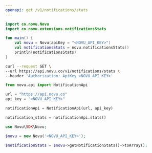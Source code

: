 ```yaml
---
openapi: get /v1/notifications/stats
---
```


<Snippet file="apikey-warning.mdx" />

<RequestExample>

```kotlin Kotlin
import co.novu.Novu
import co.novu.extensions.notificationsStats

fun main() {
    val novu = Novu(apiKey = "<NOVU_API_KEY>")
    val notificationsStats = novu.notificationsStats()
    println(notificationsStats)
}
```

```bash cURL
curl --request GET \
--url https://api.novu.co/v1/notifications/stats \
--header 'Authorization: ApiKey <NOVU_API_KEY>'
```

```python Python
from novu.api import NotificationApi

url = "https://api.novu.co"
api_key = "<NOVU_API_KEY>"

notificationApi = NotificationApi(url, api_key)

notification_stats = notificationApi.stats()
```

```php PHP
use Novu\SDK\Novu;

$novu = new Novu('<NOVU_API_KEY>');

$notificationStats = $novu->getNotificationStats()->toArray();
```

</RequestExample>